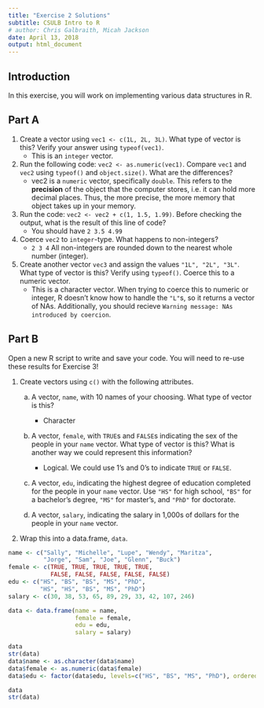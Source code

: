 ```yaml
---
title: "Exercise 2 Solutions"
subtitle: CSULB Intro to R
# author: Chris Galbraith, Micah Jackson
date: April 13, 2018
output: html_document
---
```


## Introduction
In this exercise, you will work on implementing various data structures in R.


## Part A
1. Create a vector using ```vec1 <- c(1L, 2L, 3L)```. What type of vector is this? Verify your answer using ```typeof(vec1)```.
    + This is an ```integer``` vector.

2. Run the following code: ```vec2 <- as.numeric(vec1)```. Compare ```vec1``` and ```vec2``` using ```typeof()``` and ```object.size()```. What are the differences?
    + vec2 is a ```numeric``` vector, specifically ```double```. This refers to the **precision** of the object that the computer stores, i.e. it can hold more decimal places. Thus, the more precise, the more memory that object takes up in your memory.  

3. Run the code: ```vec2 <- vec2 + c(1, 1.5, 1.99)```. Before checking the output, what is the result of this line of code? 
    + You should have ```2 3.5 4.99```

4. Coerce ```vec2``` to ```integer```-type. What happens to non-integers?
    + ```2 3 4``` All non-integers are rounded down to the nearest whole number (integer). 

5. Create another vector ```vec3``` and assign the values ```"1L", "2L", "3L"```. What type of vector is this? Verify using ```typeof()```. Coerce this to a numeric vector. 
    + This is a character vector. When trying to coerce this to numeric or integer, R doesn't know how to handle the ```"L"```s, so it returns a vector of NAs. Additionally, you should recieve ```Warning message: NAs introduced by coercion```.


## Part B
Open a new R script to write and save your code. You will need to re-use these results for Exercise 3!

1. Create vectors using ```c()``` with the following attributes.
    a. A vector, ```name```, with 10 names of your choosing. What type of vector is this?
        + Character
        
    b. A vector, ```female```, with ```TRUE```s and ```FALSE```s indicating the sex of the people in your ```name``` vector. What type of vector is this? What is another way we could represent this information?
        + Logical. We could use 1's and 0's to indicate ```TRUE``` or ```FALSE```. 
        
    c. A vector, ```edu```, indicating the highest degree of education completed for the people in your ```name``` vector. Use ```"HS"``` for high school, ```"BS"``` for a bachelor's degree, ```"MS"``` for master's, and ```"PhD"``` for doctorate. 
    
    d. A vector, ```salary```, indicating the salary in 1,000s of dollars for the people in your ```name``` vector. 

2. Wrap this into a data.frame, ```data```.

```r
name <- c("Sally", "Michelle", "Lupe", "Wendy", "Maritza",
          "Jorge", "Sam", "Joe", "Glenn", "Buck")
female <- c(TRUE, TRUE, TRUE, TRUE, TRUE, 
            FALSE, FALSE, FALSE, FALSE, FALSE)
edu <- c("HS", "BS", "BS", "MS", "PhD", 
         "HS", "HS", "BS", "MS", "PhD")
salary <- c(30, 38, 53, 65, 89, 29, 33, 42, 107, 246)

data <- data.frame(name = name,
                   female = female,
                   edu = edu,
                   salary = salary)

data
str(data)
data$name <- as.character(data$name)
data$female <- as.numeric(data$female)
data$edu <- factor(data$edu, levels=c("HS", "BS", "MS", "PhD"), ordered=TRUE)

data
str(data)
```